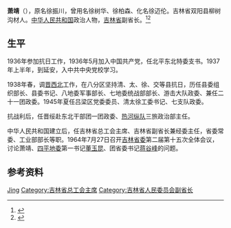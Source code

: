 '''萧靖'''（{{bd|1916年||1964年|7月|}}），原名徐振川，曾用名徐树华、徐柏森、化名徐迈伦。吉林省双阳县柳树沟材人。[[中华人民共和国|中华人民共和国]]政治人物，[[吉林省|吉林省]]副省长。<ref>{{Cite book|title=中华人民共和国职官志|author=何虎生, 李耀东, 向常福主编|publisher=中国社会出版社|year=2003|isbn=9787800883934|location=北京|pages=}}</ref><ref>{{Cite web|title=战地黄花分外香（二、下） ----郭维屏山西抗战之生死劫难|url=http://www.jinsuiw.com/index.php?p=news_show&lanmu=18&c_id=61&id=986|accessdate=2020-12-11|work=晋绥网}}</ref>
==生平==
1936年参加抗日工作，1936年5月加入中国共产党，任北平东北特委支书。1937年上半年，到延安，入中共中央党校学习。

1938年春，调[[晋西北军区|晋西北]]工作，在八分区坚持清、太、徐、交等县抗日，历任县委组织部长、县委书记、八地委军事部长、七地委统战部部长、游击大队政委、兼任二十一团政委。1945年夏任吕梁区党委委员、清太徐工委书记、七支队政委。

抗战利后，任晋绥赴东北干部团一团政委、[[冀察热辽军区|热河纵队]]三旅政治部主任。

中华人民共和国建立后，任吉林省总工会主席、吉林省副省长兼经委主任，省委常委、工业部部长等职。1964年7月27日召开[[吉林省委|吉林省委]]第二届第十五次全体会议，讨论萧靖、[[四平地区|四平地委]]第一书记[[董玉昆|董玉昆]]、团省委书记[[蒋谷峰|蒋谷峰]]的问题。
== 参考资料 ==
{{reflist}}

{{中国人物小作品}}

{{Authority control}}
{{DEFAULTSORT:Xiao萧}}
[[Category:萧姓|Jing]]
[[Category:吉林省总工会主席|Category:吉林省总工会主席]]
[[Category:吉林省人民委员会副省长|Category:吉林省人民委员会副省长]]